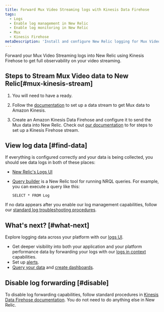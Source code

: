 ```yaml
---
title: Forward Mux Video Streaming logs with Kinesis Data Firehose
tags:
  - Logs
  - Enable log management in New Relic
  - Enable log monitoring in New Relic
  - Mux
  - Kinesis Firehose
metaDescription: 'Install and configure New Relic logging for Mux Video Streaming via Amazon Kinesis Data Firehose, so you can use our enhanced log management capabilities.'
---
```


Forward your Mux Video Streaming logs into New Relic using Kinesis Firehose to get full observability on your video streaming.

## Steps to Stream Mux Video data to New Relic[#mux-kinesis-stream]

1. You will need to have a <InlinePopover type="licenseKey"/> ready.

2. Follow the [documentation](https://docs.mux.com/guides/system/export-amazon-kinesis-data-streams) to set up a data stream to get Mux data to Amazon Kinesis.

3. Create an Amazon Kinesis Data Firehose and configure it to send the Mux data into New Relic. Check out [our documentation](/docs/logs/forward-logs/stream-logs-using-kinesis-data-firehose/) to for steps to set up a Kinesis Firehose stream.

## View log data [#find-data]

If everything is configured correctly and your data is being collected, you should see data logs in both of these places:

* [New Relic's Logs UI](https://one.newrelic.com/launcher/logger.log-launcher)
* [Query builder](/docs/chart-builder/use-chart-builder/choose-data/use-advanced-nrql-mode-specify-data) is a New Relic tool for running NRQL queries. For example, you can execute a query like this:

    ```
    SELECT * FROM Log
    ```

If no data appears after you enable our log management capabilities, follow our [standard log troubleshooting procedures](/docs/logs/log-management/troubleshooting/no-log-data-appears-ui/).

## What's next? [#what-next]

Explore logging data across your platform with our [logs UI](/docs/logs/log-management/ui-data/use-logs-ui/).

* Get deeper visibility into both your application and your platform performance data by forwarding your logs with our [logs in context](/docs/logs/enable-log-management-new-relic/configure-logs-context/configure-logs-context-apm-agents/) capabilities.
* Set up [alerts](/docs/alerts-applied-intelligence/new-relic-alerts/alert-conditions/create-alert-conditions/).
* [Query your data](/docs/query-your-data/explore-query-data/get-started/introduction-querying-new-relic-data/) and [create dashboards](/docs/query-your-data/explore-query-data/dashboards/introduction-dashboards/).

## Disable log forwarding [#disable]

To disable log forwarding capabilities, follow standard procedures in [Kinesis Data Firehose documentation](https://docs.aws.amazon.com/firehose/latest/dev/basic-create.html). You do not need to do anything else in New Relic.
